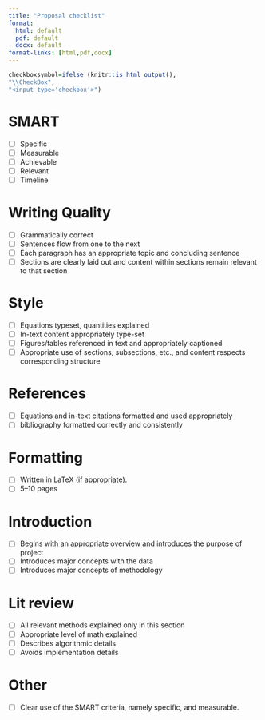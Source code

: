 ---
title: "Proposal checklist"
format:
  html: default
  pdf: default
  docx: default
format-links: [html,pdf,docx]
---

```{r, echo=FALSE}
checkboxsymbol=ifelse (knitr::is_html_output(),
"\\CheckBox",
"<input type='checkbox'>")
```

# SMART

-   [ ] Specific
-   [ ] Measurable
-   [ ] Achievable
-   [ ] Relevant
-   [ ] Timeline

# Writing Quality

-   [ ] Grammatically correct
-   [ ] Sentences flow from one to the next
-   [ ] Each paragraph has an appropriate topic and concluding sentence
-   [ ] Sections are clearly laid out and content within sections remain relevant to that section

# Style

-   [ ] Equations typeset, quantities explained
-   [ ] In-text content appropriately type-set
-   [ ] Figures/tables referenced in text and appropriately captioned
-   [ ] Appropriate use of sections, subsections, etc., and content respects corresponding structure

# References

-   [ ] Equations and in-text citations formatted and used appropriately
-   [ ] bibliography formatted correctly and consistently

# Formatting

-   [ ] Written in LaTeX (if appropriate).
-   [ ] 5--10 pages

# Introduction

-   [ ] Begins with an appropriate overview and introduces the purpose of project
-   [ ] Introduces major concepts with the data
-   [ ] Introduces major concepts of methodology

# Lit review

-   [ ] All relevant methods explained only in this section
-   [ ] Appropriate level of math explained
-   [ ] Describes algorithmic details
-   [ ] Avoids implementation details

# Other

-   [ ] Clear use of the SMART criteria, namely specific, and measurable.
